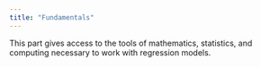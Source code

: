 ```yaml
---
title: "Fundamentals"
---
```


This part gives access to the tools of mathematics, statistics, and computing necessary to work with regression models.
